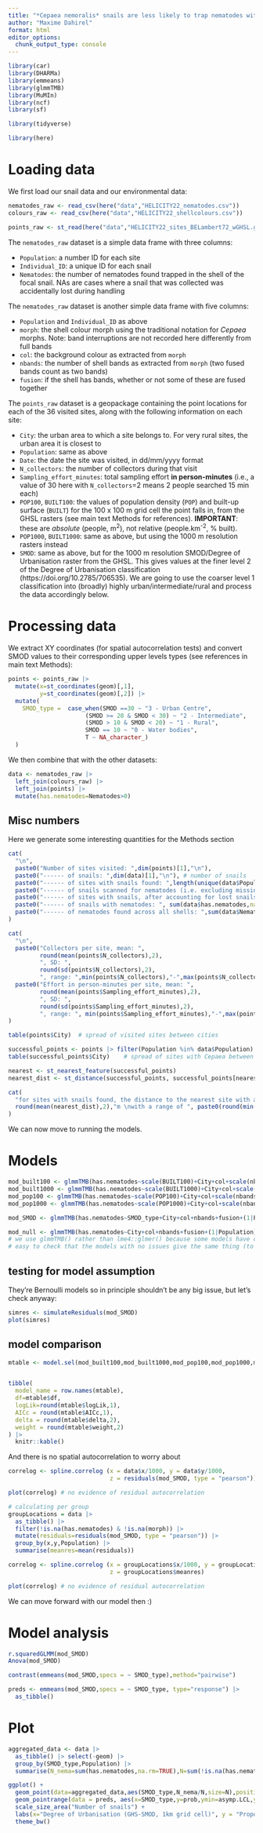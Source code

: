 ```yaml
---
title: "*Cepaea nemoralis* snails are less likely to trap nematodes within their shells in urban areas - main analysis"
author: "Maxime Dahirel"
format: html
editor_options: 
  chunk_output_type: console
---
```


```r
library(car)
library(DHARMa)
library(emmeans)
library(glmmTMB)
library(MuMIn)
library(ncf)
library(sf)

library(tidyverse)

library(here)
```

# Loading data

We first load our snail data and our environmental data:

```r
nematodes_raw <- read_csv(here("data","HELICITY22_nematodes.csv"))
colours_raw <- read_csv(here("data","HELICITY22_shellcolours.csv"))

points_raw <- st_read(here("data","HELICITY22_sites_BELambert72_wGHSL.gpkg")) 
```

The `nematodes_raw` dataset is a simple data frame with three columns:

- `Population`: a number ID for each site  
- `Individual_ID`: a unique ID for each snail
- `Nematodes`: the number of nematodes found trapped in the shell of the focal snail. NAs are cases where a snail that was collected was accidentally lost during handling

The `nematodes_raw` dataset is another simple data frame with five columns:

- `Population` and `Individual_ID` as above
- `morph`: the shell colour morph using the traditional notation for _Cepaea_ morphs. Note: band interruptions are not recorded here differently from full bands
- `col`: the background colour as extracted from `morph`
- `nbands`: the number of shell bands as extracted from `morph` (two fused bands count as two bands)
- `fusion`: if the shell has bands, whether or not some of these are fused together

The `points_raw` dataset is a geopackage containing the point locations for each of the 36 visited sites, along with the following information on each site:

- `City`: the urban area to which a site belongs to. For very rural sites, the urban area it is closest to
- `Population`: same as above
- `Date`: the date the site was visited, in dd/mm/yyyy format  
- `N_collectors`: the number of collectors during that visit
- `Sampling_effort_minutes`: total sampling effort **in person-minutes** (i.e., a value of 30 here with `N_collectors`=2 means 2 people searched 15 min each)
- `POP100`, `BUILT100`: the values of population density (`POP`) and built-up surface (`BUILT`) for the 100 x 100 m grid cell the point falls in, from the GHSL rasters (see main text Methods for references). **IMPORTANT**: these are _absolute_ (people, m^2^), not relative (people.km^-2^, % built).  
- `POP1000`, `BUILT1000`: same as above, but using the 1000 m resolution rasters instead
- `SMOD`: same as above, but for the 1000 m resolution SMOD/Degree of Urbanisation raster from the GHSL. This gives values at the finer level 2 of the Degree of Urbanisation classification (https://doi.org/10.2785/706535). We are going to use the coarser level 1 classification into (broadly) highly urban/intermediate/rural and process the data accordingly below.

# Processing data

We extract XY coordinates (for spatial autocorrelation tests) and convert SMOD values to their corresponding upper levels types (see references in main text Methods):

```r
points <- points_raw |> 
  mutate(x=st_coordinates(geom)[,1],
         y=st_coordinates(geom)[,2]) |> 
  mutate(
    SMOD_type =  case_when(SMOD ==30 ~ "3 - Urban Centre",
                      (SMOD >= 20 & SMOD < 30) ~ "2 - Intermediate",
                      (SMOD > 10 & SMOD < 20) ~ "1 - Rural",
                      SMOD == 10 ~ "0 - Water bodies",
                      T ~ NA_character_)
  )
```

We then combine that with the other datasets:

```r
data <- nematodes_raw |> 
  left_join(colours_raw) |> 
  left_join(points) |> 
  mutate(has.nematodes=Nematodes>0)
```

## Misc numbers

Here we generate some interesting quantities for the Methods section

```r
cat(
  "\n",
  paste0("Number of sites visited: ",dim(points)[1],"\n"),
  paste0("------ of snails: ",dim(data)[1],"\n"), # number of snails
  paste0("------ of sites with snails found: ",length(unique(data$Population)),"\n"),
  paste0("------ of snails scanned for nematodes (i.e. excluding missing snails): ",sum(!is.na(data$Nematodes)),"\n"),
  paste0("------ of sites with snails, after accounting for lost snails: ",length(unique(na.omit(data)$Population)),"\n" ),
  paste0("------ of snails with nematodes: ", sum(data$has.nematodes,na.rm=TRUE), "\n"),
  paste0("------ of nematodes found across all shells: ",sum(data$Nematodes,na.rm=TRUE))
)
```


```r
cat(
  "\n",
  paste0("Collectors per site, mean: ",
         round(mean(points$N_collectors),2),
         ", SD: ",
         round(sd(points$N_collectors),2),
         ", range: ",min(points$N_collectors),"-",max(points$N_collectors), "\n"),
  paste0("Effort in person-minutes per site, mean: ",
         round(mean(points$Sampling_effort_minutes),2),
         ", SD: ",
         round(sd(points$Sampling_effort_minutes),2),
         ", range: ", min(points$Sampling_effort_minutes),"-",max(points$Sampling_effort_minutes))
)
```



```r
table(points$City)  # spread of visited sites between cities

successful_points <- points |> filter(Population %in% data$Population)
table(successful_points$City)    # spread of sites with Cepaea between cities
```



```r
nearest <- st_nearest_feature(successful_points)
nearest_dist <- st_distance(successful_points, successful_points[nearest,], by_element=TRUE)

cat(
  "for sites with snails found, the distance to the nearest site with also snails found \nis on average",
  round(mean(nearest_dist),2),"m \nwith a range of ", paste0(round(min(nearest_dist),2),"-",round(max(nearest_dist),2))
)
```

We can now move to running the models.

# Models

```r
mod_built100 <- glmmTMB(has.nematodes~scale(BUILT100)+City+col+scale(nbands)+fusion+(1|Population),data=data,family=binomial)
mod_built1000 <- glmmTMB(has.nematodes~scale(BUILT1000)+City+col+scale(nbands)+fusion+(1|Population),data=data,family=binomial)
mod_pop100 <- glmmTMB(has.nematodes~scale(POP100)+City+col+scale(nbands)+fusion+(1|Population),data=data,family=binomial)
mod_pop1000 <- glmmTMB(has.nematodes~scale(POP1000)+City+col+scale(nbands)+fusion+(1|Population),data=data,family=binomial)

mod_SMOD <- glmmTMB(has.nematodes~SMOD_type+City+col+nbands+fusion+(1|Population),data=data,family=binomial)

mod_null <- glmmTMB(has.nematodes~City+col+nbands+fusion+(1|Population),data=data,family=binomial)
# we use glmmTMB() rather than lme4::glmer() because some models have convergence issues on the latter
# easy to check that the models with no issues give the same thing (to several decimals) on both 

```

## testing for model assumption

They're Bernoulli models so in principle shouldn't be any big issue, but let's check anyway:
```r
simres <- simulateResiduals(mod_SMOD)
plot(simres)
```

## model comparison

```r
mtable <- model.sel(mod_built100,mod_built1000,mod_pop100,mod_pop1000,mod_SMOD,mod_null,rank="AICc")


tibble(
  model_name = row.names(mtable),
  df=mtable$df,
  logLik=round(mtable$logLik,1),
  AICc = round(mtable$AICc,1),
  delta = round(mtable$delta,2),
  weight = round(mtable$weight,2)
) |> 
  knitr::kable()
```


And there is no spatial autocorrelation to worry about
```r
correlog <- spline.correlog (x = data$x/1000, y = data$y/1000,
                             z = residuals(mod_SMOD, type = "pearson"))

plot(correlog) # no evidence of residual autocorrelation

# calculating per group
groupLocations = data |> 
  as_tibble() |> 
  filter(!is.na(has.nematodes) & !is.na(morph)) |> 
  mutate(residuals=residuals(mod_SMOD, type = "pearson")) |> 
  group_by(x,y,Population) |> 
  summarise(meanres=mean(residuals))

correlog <- spline.correlog (x = groupLocations$x/1000, y = groupLocations$y/1000,
                             z = groupLocations$meanres)

plot(correlog) # no evidence of residual autocorrelation
```

We can move forward with our model then :)

# Model analysis

```r

r.squaredGLMM(mod_SMOD)
Anova(mod_SMOD)

contrast(emmeans(mod_SMOD,specs = ~ SMOD_type),method="pairwise")

preds <- emmeans(mod_SMOD,specs = ~ SMOD_type, type="response") |> 
  as_tibble() 
```

# Plot

```r
aggregated_data <- data |> 
  as_tibble() |> select(-geom) |> 
  group_by(SMOD_type,Population) |>
  summarise(N_nema=sum(has.nematodes,na.rm=TRUE),N=sum(!is.na(has.nematodes)))

ggplot() + 
  geom_point(data=aggregated_data,aes(SMOD_type,N_nema/N,size=N),position = position_jitter(width=0.3,height=0),col="darkgrey") + 
  geom_pointrange(data = preds, aes(x=SMOD_type,y=prob,ymin=asymp.LCL,ymax=asymp.UCL),size=1,pch=21,fill="white")+ 
  scale_size_area("Number of snails") + 
  labs(x="Degree of Urbanisation (GHS-SMOD, 1km grid cell)", y = "Proportion of shells with nematodes")+
  theme_bw()
```
